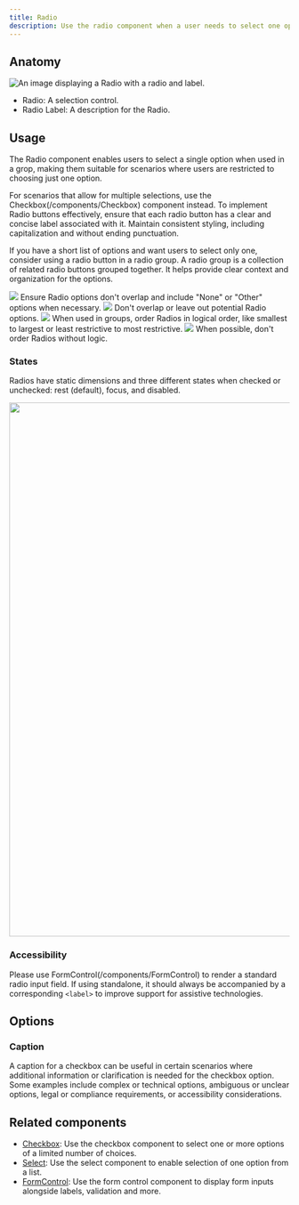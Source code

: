 ```yaml
---
title: Radio
description: Use the radio component when a user needs to select one option from a list.
---
```




## Anatomy

![An image displaying a Radio with a radio and label.](https://github.com/primer/brand/assets/912236/719022fa-4694-42c0-8554-b1923c65739f)

- Radio: A selection control.
- Radio Label: A description for the Radio. 

## Usage

The Radio component enables users to select a single option when used in a grop, making them suitable for scenarios where users are restricted to choosing just one option.

For scenarios that allow for multiple selections, use the Checkbox(/components/Checkbox) component instead. To implement Radio buttons effectively, ensure that each radio button has a clear and concise label associated with it. Maintain consistent styling, including capitalization and without ending punctuation.

If you have a short list of options and want users to select only one, consider using a radio button in a radio group. A radio group is a collection of related radio buttons grouped together. It helps provide clear context and organization for the options.

<DoDontContainer>
  <Do>
    <img src="https://github.com/primer/brand/assets/912236/eb8c5797-1704-4a92-8f9f-69c0b895f2b7" />
    <Caption>
        Ensure Radio options don't overlap and include "None" or "Other" options when necessary. 
    </Caption>
  </Do>
  <Dont>
    <img src="https://github.com/primer/brand/assets/912236/7890cbc2-e588-4399-b903-78f2e581d05b" />
    <Caption>
        Don't overlap or leave out potential Radio options.
    </Caption>
  </Dont>
</DoDontContainer>

<DoDontContainer>
  <Do>
    <img src="https://github.com/primer/brand/assets/912236/eb8c5797-1704-4a92-8f9f-69c0b895f2b7" />
    <Caption>
        When used in groups, order Radios in logical order, like smallest to largest or least restrictive to most restrictive. 
    </Caption>
  </Do>
  <Dont>
    <img src="https://github.com/primer/brand/assets/912236/7890cbc2-e588-4399-b903-78f2e581d05b" />
    <Caption>
        When possible, don't order Radios without logic. 
    </Caption>
  </Dont>
</DoDontContainer>

### States

Radios have static dimensions and three different states when checked or unchecked: rest (default), focus, and disabled.

<img
  width="960"
  role="presentation"
  src="https://user-images.githubusercontent.com/2313998/224133514-c583baf4-6dfc-444d-8714-dfc88cc00ff9.png"
/>

### Accessibility 

Please use FormControl(/components/FormControl) to render a standard radio input field. If using standalone, it should always be accompanied by a corresponding `<label>` to improve support for assistive technologies.

## Options

### Caption

A caption for a checkbox can be useful in certain scenarios where additional information or clarification is needed for the checkbox option. Some examples include complex or technical options, ambiguous or unclear options, legal or compliance requirements, or accessibility considerations.

## Related components

- [Checkbox](/components/Checkbox): Use the checkbox component to select one or more options of a limited number of choices.
- [Select](/components/Select): Use the select component to enable selection of one option from a list.
- [FormControl](/components/FormControl): Use the form control component to display form inputs alongside labels, validation and more.